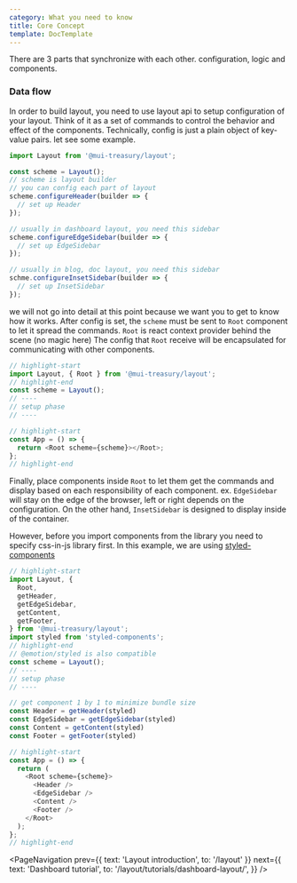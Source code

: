 ```yaml
---
category: What you need to know
title: Core Concept
template: DocTemplate
---
```


There are 3 parts that synchronize with each other. configuration, logic and components.

### Data flow

In order to build layout, you need to use layout api to setup configuration of your layout.
Think of it as a set of commands to control the behavior and effect of the components. Technically, config is just
a plain object of key-value pairs. let see some example.

```js
import Layout from '@mui-treasury/layout';

const scheme = Layout();
// scheme is layout builder
// you can config each part of layout
scheme.configureHeader(builder => {
  // set up Header
});

// usually in dashboard layout, you need this sidebar
scheme.configureEdgeSidebar(builder => {
  // set up EdgeSidebar
});

// usually in blog, doc layout, you need this sidebar
schme.configureInsetSidebar(builder => {
  // set up InsetSidebar
});
```

we will not go into detail at this point because we want you to get to know how it works. After config is set, the `scheme`
must be sent to `Root` component to let it spread the commands. `Root` is react context provider behind the scene (no magic here)
The config that `Root` receive will be encapsulated for communicating with other components.

```js
// highlight-start
import Layout, { Root } from '@mui-treasury/layout';
// highlight-end
const scheme = Layout();
// ----
// setup phase
// ----

// highlight-start
const App = () => {
  return <Root scheme={scheme}></Root>;
};
// highlight-end
```

Finally, place components inside `Root` to let them get the commands and display based on each responsibility of each component.
ex. `EdgeSidebar` will stay on the edge of the browser, left or right depends on the configuration. On the other hand, `InsetSidebar` is designed to
display inside of the container.

However, before you import components from the library you need to specify css-in-js library first.
In this example, we are using [styled-components](https://styled-components.com/)

```js
// highlight-start
import Layout, {
  Root,
  getHeader,
  getEdgeSidebar,
  getContent,
  getFooter,
} from '@mui-treasury/layout';
import styled from 'styled-components';
// highlight-end
// @emotion/styled is also compatible
const scheme = Layout();
// ----
// setup phase
// ----

// get component 1 by 1 to minimize bundle size
const Header = getHeader(styled)
const EdgeSidebar = getEdgeSidebar(styled)
const Content = getContent(styled)
const Footer = getFooter(styled)

// highlight-start
const App = () => {
  return (
    <Root scheme={scheme}>
      <Header />
      <EdgeSidebar />
      <Content />
      <Footer />
    </Root>
  );
};
// highlight-end
```

<PageNavigation
  prev={{ text: 'Layout introduction', to: '/layout' }}
  next={{
    text: 'Dashboard tutorial',
    to: '/layout/tutorials/dashboard-layout/',
  }}
/>
